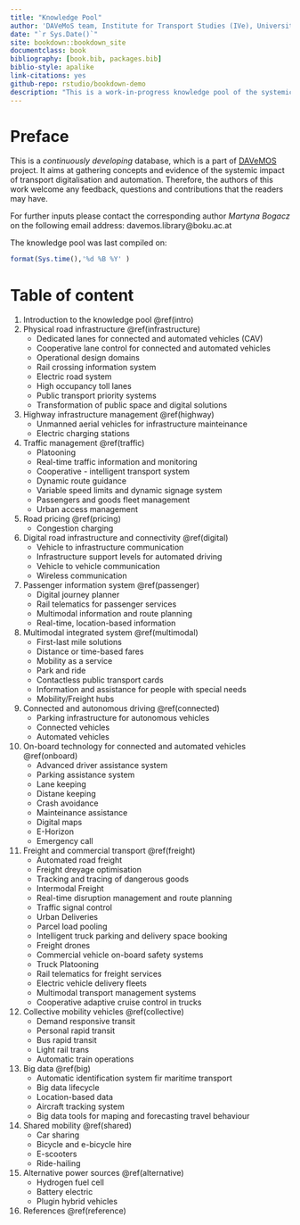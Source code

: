 ```yaml
---
title: "Knowledge Pool"
author: 'DAVeMoS team, Institute for Transport Studies (IVe), University of Natural Resources and Life Sciences in Vienna'
date: "`r Sys.Date()`"
site: bookdown::bookdown_site
documentclass: book
bibliography: [book.bib, packages.bib]
biblio-style: apalike
link-citations: yes
github-repo: rstudio/bookdown-demo
description: "This is a work-in-progress knowledge pool of the systemic impact of transport digitalisation and automation."
---
```


# Preface {-}

This is a *continuously developing* database, which is a part of [DAVeMOS](https://www.davemos.online/){target="_blank"} project. It aims at gathering concepts and evidence of the systemic impact of transport digitalisation and automation. Therefore, the authors of this work welcome any feedback, questions and contributions that the readers may have. <br/>

For further inputs please contact the corresponding author *Martyna Bogacz* on the following email address: davemos.library@boku.ac.at <br/>

The knowledge pool was last compiled on:

```r
format(Sys.time(),'%d %B %Y' )
```

# Table of content {-}

1. Introduction to the knowledge pool \@ref(intro)
2. Physical road infrastructure \@ref(infrastructure)  
    - Dedicated lanes for connected and automated vehicles (CAV) 
    - Cooperative lane control for connected and automated vehicles
    - Operational design domains
    - Rail crossing information system
    - Electric road system
    - High occupancy toll lanes
    - Public transport priority systems
    - Transformation of public space and digital solutions
3. Highway infrastructure management \@ref(highway)
    - Unmanned aerial vehicles for infrastructure mainteinance
    - Electric charging stations
4. Traffic management \@ref(traffic)
    - Platooning
    - Real-time traffic information and monitoring
    - Cooperative - intelligent transport system
    - Dynamic route guidance
    - Variable speed limits and dynamic signage system
    - Passengers and goods fleet management
    - Urban access management
5. Road pricing \@ref(pricing)
    - Congestion charging
6. Digital road infrastructure and connectivity \@ref(digital)
    - Vehicle to infrastructure communication
    - Infrastructure support levels for automated driving
    - Vehicle to vehicle communication
    - Wireless communication
7. Passenger information system \@ref(passenger)
    - Digital journey planner
    - Rail telematics for passenger services
    - Multimodal information and route planning
    - Real-time, location-based information
8. Multimodal integrated system \@ref(multimodal)
    - First-last mile solutions
    - Distance or time-based fares
    - Mobility as a service
    - Park and ride
    - Contactless public transport cards
    - Information and assistance for people with special needs
    - Mobility/Freight hubs
9. Connected and autonomous driving \@ref(connected)
    - Parking infrastructure for autonomous vehicles
    - Connected vehicles
    - Automated vehicles
10. On-board technology for connected and automated vehicles \@ref(onboard)
    - Advanced driver assistance system
    - Parking assistance system
    - Lane keeping
    - Distane keeping
    - Crash avoidance
    - Mainteinance assistance
    - Digital maps
    - E-Horizon
    - Emergency call
11. Freight and commercial transport \@ref(freight)
    - Automated road freight
    - Freight dreyage optimisation
    - Tracking and tracing of dangerous goods
    - Intermodal Freight
    - Real-time disruption management and route planning
    - Traffic signal control
    - Urban Deliveries
    - Parcel load pooling
    - Intelligent truck parking and delivery space booking
    - Freight drones
    - Commercial vehicle on-board safety systems
    - Truck Platooning
    - Rail telematics for freight services
    - Electric vehicle delivery fleets
    - Multimodal transport management systems
    - Cooperative adaptive cruise control in trucks
12. Collective mobility vehicles \@ref(collective)
    - Demand responsive transit
    - Personal rapid transit
    - Bus rapid transit
    - Light rail trans
    - Automatic train operations
13. Big data \@ref(big)
    - Automatic identification system fir maritime transport
    - Big data lifecycle
    - Location-based data
    - Aircraft tracking system
    - Big data tools for maping and forecasting travel behaviour
14. Shared mobility \@ref(shared)
    - Car sharing
    - Bicycle and e-bicycle hire
    - E-scooters
    - Ride-hailing
15. Alternative power sources \@ref(alternative)
    - Hydrogen fuel cell
    - Battery electric
    - Plugin hybrid vehicles
16. References \@ref(reference)


